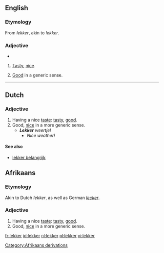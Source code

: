 ==English==

===Etymology===
From {{Af.}} ''lekker'', akin to {{D.}} ''lekker''.

===Adjective===
{{en-adj}}
* {{rfv-inflection|more lekker}}

# {{context|South Africa}} [[tasty|Tasty]], [[nice]].
# {{context|South Africa}} [[good|Good]] in a generic sense.
[[Category:Afrikaans derivations]]

----

==Dutch==
===Adjective===
{{nl-adj|comp=lekkerder}}

# Having a nice [[taste]]: [[tasty]], [[good]].
# Good, [[nice]] in a more generic sense.
#* '''''Lekker''' weertje!''
#** ''Nice weather!''

====See also====
* [[lekker belangrijk]]

==Afrikaans==
===Etymology===
Akin to Dutch ''lekker'', as well as German ''[[lecker]]''.

===Adjective===
# Having a nice [[taste]]: [[tasty]], [[good]].
# Good, [[nice]] in a more generic sense.

[[fr:lekker]]
[[id:lekker]]
[[nl:lekker]]
[[pl:lekker]]
[[vi:lekker]]